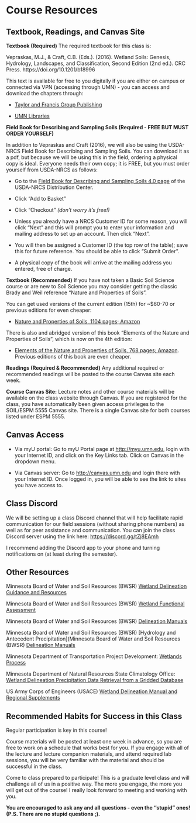 # Course Resources

## Textbook, Readings, and Canvas Site {#sec-textbook}

**Textbook (Required)** The required textbook for this class is:

Vepraskas, M.J., & Craft, C.B. (Eds.). (2016). Wetland Soils: Genesis, Hydrology, Landscapes, and Classification, Second Edition (2nd ed.). CRC Press. https://doi.org/10.1201/b18996

This text is available for free to you digitally if you are either on campus or connected via VPN (accessing through UMN) - you can access and download the chapters through:

-  [Taylor and Francis Group Publishing](https://www.taylorfrancis.com/books/edit/10.1201/b18996/wetland-soils-michael-vepraskas-christopher-craft)

- [UMN Libraries](https://primo.lib.umn.edu/discovery/search?query=any,contains,wetland%20soils%20vepraskas&tab=Everything&search_scope=TwinCitiesCampus_and_CI&sortby=date_d&vid=01UMN_INST:TWINCITIES&facet=frbrgroupid,include,9080023117238733320&lang=en&offset=0)

**Field Book for Describing and Sampling Soils (Required - FREE BUT MUST ORDER YOURSELF)**

In addition to Vepraskas and Craft (2016), we will also be using the USDA-NRCS Field Book for Describing and Sampling Soils. You can download it as a pdf, but because we will be using this in the field, ordering a physical copy is ideal. Everyone needs their own copy; it is FREE, but you must order yourself from USDA-NRCS as follows:

- Go to the [Field Book for Describing and Sampling Soils 4.0 page](https://nrcspad.sc.egov.usda.gov/DistributionCenter/product.aspx?ProductID=1797) of the USDA-NRCS Distribution Center. 

- Click "Add to Basket"

- Click "Checkout" _(don't worry it's free!)_

- Unless you already have a NRCS Customer ID for some reason, you will click "Next" and this will prompt you to enter your information and mailing address to set up an account. Then click "Next".

- You will then be assigned a Customer ID (the top row of the table); save this for future reference. You should be able to click "Submit Order". 

- A physical copy of the book will arrive at the mailing address you entered, free of charge.

**Textbook (Recommended)** If you have not taken a Basic Soil Science course or are new to Soil Science you may consider getting the classic Brady and Weil reference "Nature and Properties of Soils".

You can get used versions of the current edition (15th) for ~$60-70 or previous editions for even cheaper:

- [Nature and Properties of Soils, 1104 pages; Amazon](https://www.amazon.com/Nature-Properties-Soils-15th/dp/0133254488)

There is also and abridged version of this book "Elements of the Nature and Properties of Soils", which is now on the 4th edition:

- [Elements of the Nature and Properties of Soils, 768 pages; Amazon](https://www.amazon.com/Elements-Nature-Properties-Soils-4th/dp/0133254593). Previous editions of this book are even cheaper.


**Readings (Required & Recommended)** Any additional required or recommended readings will be posted to the course Canvas site each week.

**Course Canvas Site:** Lecture notes and other course materials will be available on the class website through Canvas. If you are registered for the class, you have automatically been given access privileges to the SOIL/ESPM 5555 Canvas site. There is a single Canvas site for both courses listed under ESPM 5555.

::: callout-tip
## Canvas Access

-   Via myU portal: Go to myU Portal page at <http://myu.umn.edu>, login with your Internet ID, and click on the Key Links tab. Click on Canvas in the dropdown menu.

-   Via Canvas server: Go to <http://canvas.umn.edu> and login there with your Internet ID. Once logged in, you will be able to see the link to sites you have access to.
:::

## Class Discord

We will be setting up a class Discord channel that will help facilitate rapid communication for our field sessions (without sharing phone numbers) as well as for peer assistance and communication. You can join the class Discord server using the link here:
[https://discord.gg/tZj8EAmh](https://discord.gg/tZj8EAmh)

I recommend adding the Discord app to your phone and turning notifications on (at least during the semester).

## Other Resources

Minnesota Board of Water and Soil Resources (BWSR) [Wetland Delineation Guidance and Resources](https://bwsr.state.mn.us/delineation-guidance-resources)

Minnesota Board of Water and Soil Resources (BWSR) [Wetland Functional Assessment](https://bwsr.state.mn.us/wetland-functional-assessment)

Minnesota Board of Water and Soil Resources (BWSR) [Delineation Manuals](https://bwsr.state.mn.us/delineation-manuals)

Minnesota Board of Water and Soil Resources (BWSR) [Hydrology and Antecedent Precipitation](Minnesota Board of Water and Soil Resources (BWSR) [Delineation Manuals](https://bwsr.state.mn.us/delineation-manuals)

Minnesota Department of Transportation Project Development: [Wetlands Process](https://www.dot.state.mn.us/project-development/subject-guidance/wetlands/process.html)

Minnesota Department of Natural Resources State Climatology Office: [Wetland Delineation Precipitation Data Retrieval from a Gridded Database](https://climateapps.dnr.state.mn.us/gridded_data/precip/wetland/wetland.asp)

US Army Corps of Engineers (USACE) [Wetland Delineation Manual and Regional Supplements](https://www.usace.army.mil/Missions/Civil-Works/Regulatory-Program-and-Permits/reg_supp/)

## Recommended Habits for Success in this Class

Regular participation is key in this course! 

Course materials will be posted at least one week in advance, so you are free to work on a schedule that works best for you. If you engage with all of the lecture and lecture companion materials, and attend required lab sessions, you will be very familiar with the material and should be successful in the class. 

Come to class prepared to participate! This is a graduate level class and will challenge all of us in a positive way. The more you engage, the more you will get out of the course! I really look forward to meeting and working with you. 

**You are encouraged to ask any and all questions - even the "stupid" ones! (P.S. There are no stupid questions ;).**
